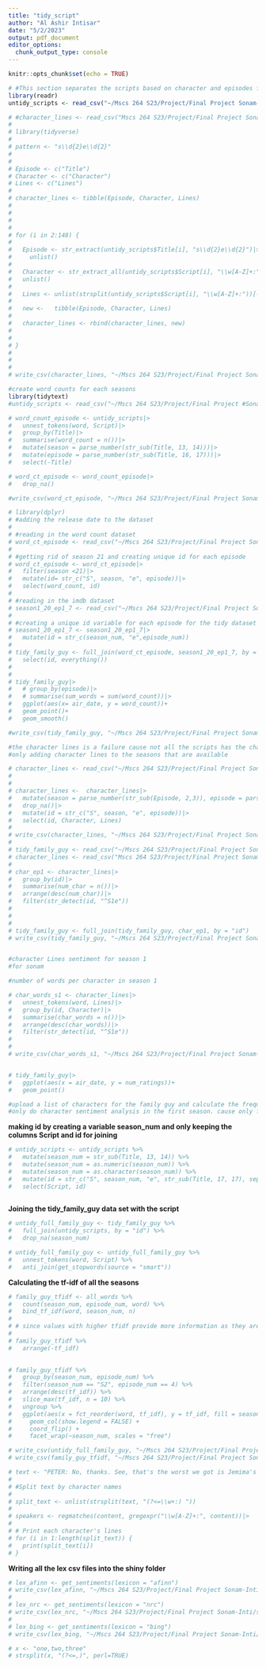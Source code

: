 ```yaml
---
title: "tidy_script"
author: "Al Ashir Intisar"
date: "5/2/2023"
output: pdf_document
editor_options: 
  chunk_output_type: console
---
```


```r
knitr::opts_chunk$set(echo = TRUE)
```

```r
# #This section separates the scripts based on character and episodes for text analysis on character level.
library(readr)
untidy_scripts <- read_csv("~/Mscs 264 S23/Project/Final Project Sonam-Inti/untidy_scripts.csv")

# #character_lines <- read_csv("Mscs 264 S23/Project/Final Project Sonam-Inti/character_lines.csv")
# 
# library(tidyverse)
# 
# pattern <- "s\\d{2}e\\d{2}"
# 
# 
# Episode <- c("Title")
# Character <- c("Character")
# Lines <- c("Lines")
# 
# character_lines <- tibble(Episode, Character, Lines)
# 
# 
# 
# 
# for (i in 2:148) {
# 
#   Episode <- str_extract(untidy_scripts$Title[i], "s\\d{2}e\\d{2}")|>
#     unlist()
# 
#   Character <- str_extract_all(untidy_scripts$Script[i], "\\w[A-Z]+:")|>
#   unlist()
# 
#   Lines <- unlist(strsplit(untidy_scripts$Script[i], "\\w[A-Z]+:"))[-1]
# 
#   new <-   tibble(Episode, Character, Lines)
# 
#   character_lines <- rbind(character_lines, new)
# 
# 
# }
# 
# 
# 
# write_csv(character_lines, "~/Mscs 264 S23/Project/Final Project Sonam-Inti/character_lines.csv")
```


```r
#create word counts for each seasons
library(tidytext)
#untidy_scripts <- read_csv("~/Mscs 264 S23/Project/Final Project #Sonam-Inti/untidy_scripts.csv")

# word_count_episode <- untidy_scripts|>
#   unnest_tokens(word, Script)|>
#   group_by(Title)|>
#   summarise(word_count = n())|>
#   mutate(season = parse_number(str_sub(Title, 13, 14)))|>
#   mutate(episode = parse_number(str_sub(Title, 16, 17)))|>
#   select(-Title)

# word_ct_episode <- word_count_episode|>
#   drop_na()

#write_csv(word_ct_episode, "~/Mscs 264 S23/Project/Final Project Sonam-Inti/word_ct_episode.csv")
```


```r
# library(dplyr)
# #adding the release date to the dataset
# 
# #reading in the word count dataset
# word_ct_episode <- read_csv("~/Mscs 264 S23/Project/Final Project Sonam-Inti/word_ct_episode.csv")
# 
# #getting rid of season 21 and creating unique id for each episode
# word_ct_episode <- word_ct_episode|>
#   filter(season <21)|>
#   mutate(id= str_c("S", season, "e", episode))|>
#   select(word_count, id)
# 
# #reading in the imdb dataset
# season1_20_ep1_7 <- read_csv("~/Mscs 264 S23/Project/Final Project Sonam-Inti/season1-20-ep1-7.csv")
# 
# #creating a unique id variable for each episode for the tidy dataset
# season1_20_ep1_7 <- season1_20_ep1_7|>
#   mutate(id = str_c(season_num, "e",episode_num))
# 
# tidy_family_guy <- full_join(word_ct_episode, season1_20_ep1_7, by = "id")|>
#   select(id, everything())
# 
# 
# tidy_family_guy|>
#   # group_by(episode)|>
#   # summarise(sum_words = sum(word_count))|>
#   ggplot(aes(x= air_date, y = word_count))+
#   geom_point()+
#   geom_smooth()

#write_csv(tidy_family_guy, "~/Mscs 264 S23/Project/Final Project Sonam-Inti/tidy_family_guy.csv")

```


```r
#the character lines is a failure cause not all the scripts has the character patter.
#only adding character lines to the seasons that are available

# character_lines <- read_csv("~/Mscs 264 S23/Project/Final Project Sonam-Inti/character_lines.csv")
# 
# 
# character_lines <-  character_lines|>
#   mutate(season = parse_number(str_sub(Episode, 2,3)), episode = parse_number(str_sub(Episode, 5, 6)))|>
#   drop_na()|>
#   mutate(id = str_c("S", season, "e", episode))|>
#   select(id, Character, Lines)
# 
# write_csv(character_lines, "~/Mscs 264 S23/Project/Final Project Sonam-Inti/character_lines.csv")
# 
# tidy_family_guy <- read_csv("~/Mscs 264 S23/Project/Final Project Sonam-Inti/tidy_family_guy.csv")
# character_lines <- read_csv("Mscs 264 S23/Project/Final Project Sonam-Inti/character_lines.csv")
# 
# char_ep1 <- character_lines|>
#   group_by(id)|>
#   summarise(num_char = n())|>
#   arrange(desc(num_char))|>
#   filter(str_detect(id, "^S1e"))
# 
# 
# 
# tidy_family_guy <- full_join(tidy_family_guy, char_ep1, by = "id")
# write_csv(tidy_family_guy, "~/Mscs 264 S23/Project/Final Project Sonam-Inti/tidy_family_guy.csv")


#character Lines sentiment for season 1
#for sonam

#number of words per character in season 1

# char_words_s1 <- character_lines|>
#   unnest_tokens(word, Lines)|>
#   group_by(id, Character)|>
#   summarise(char_words = n())|>
#   arrange(desc(char_words))|>
#   filter(str_detect(id, "^S1e"))
# 
# 
# write_csv(char_words_s1, "~/Mscs 264 S23/Project/Final Project Sonam-Inti/char_words_s1.csv")


# tidy_family_guy|>
#   ggplot(aes(x = air_date, y = num_ratings))+
#   geom_point()

```


```r
#upload a list of characters for the family guy and calculate the frequency of it. 
#only do character sentiment analysis in the first season. cause only first season has the #character patter. 


```

**making id by creating a variable season_num and only keeping the columns Script and id for joining**

```r
# untidy_scripts <- untidy_scripts %>% 
#   mutate(season_num = str_sub(Title, 13, 14)) %>% 
#   mutate(season_num = as.numeric(season_num)) %>% 
#   mutate(season_num = as.character(season_num)) %>% 
#   mutate(id = str_c("S", season_num, "e", str_sub(Title, 17, 17), sep = "")) %>% 
#   select(Script, id)
  
```

**Joining the tidy_family_guy data set with the script**

```r
# untidy_full_family_guy <- tidy_family_guy %>% 
#   full_join(untidy_scripts, by = "id") %>% 
#   drop_na(season_num)
```


```r
# untidy_full_family_guy <- untidy_full_family_guy %>% 
#   unnest_tokens(word, Script) %>% 
#   anti_join(get_stopwords(source = "smart"))
```

**Calculating the tf-idf of all the seasons**

```r
# family_guy_tfidf <- all_words %>%
#   count(season_num, episode_num, word) %>%
#   bind_tf_idf(word, season_num, n)
# 
# # since values with higher tfidf provide more information as they are rare words and provide more information
# 
# family_guy_tfidf %>% 
#   arrange(-tf_idf)
  

```


```r
# family_guy_tfidf %>%
#   group_by(season_num, episode_num) %>%
#   filter(season_num == "S2", episode_num == 4) %>% 
#   arrange(desc(tf_idf)) %>%
#   slice_max(tf_idf, n = 10) %>% 
#   ungroup %>%
#   ggplot(aes(x = fct_reorder(word, tf_idf), y = tf_idf, fill = season_num)) +
#     geom_col(show.legend = FALSE) +
#     coord_flip() +
#     facet_wrap(~season_num, scales = "free")
```



```r
# write_csv(untidy_full_family_guy, "~/Mscs 264 S23/Project/Final Project Sonam-Inti/all_words.csv")
# write_csv(family_guy_tfidf, "~/Mscs 264 S23/Project/Final Project Sonam-Inti/family_guy_tfidf.csv")


```


```r
# text <- "PETER: No, thanks. See, that's the worst we got is Jemima's Witnesses. LOIS: [Singing.] It seems today that all you see is violence in movies and sex on TV "
# 
# #Split text by character names
# 
# split_text <- unlist(strsplit(text, "(?<=\\w+:) "))
# 
# speakers <- regmatches(content, gregexpr("\\w[A-Z]+:", content))|>
# 
# # Print each character's lines
# for (i in 1:length(split_text)) {
#   print(split_text[i])
# }
```

**Writing all the lex csv files into the shiny folder**

```r
# lex_afinn <- get_sentiments(lexicon = "afinn")  
# write_csv(lex_afinn, "~/Mscs 264 S23/Project/Final Project Sonam-Inti/shiny/lex_afinn.csv")
# 
# lex_nrc <- get_sentiments(lexicon = "nrc")  
# write_csv(lex_nrc, "~/Mscs 264 S23/Project/Final Project Sonam-Inti/shiny/lex_nrc.csv")
# 
# lex_bing <- get_sentiments(lexicon = "bing")
# write_csv(lex_bing, "~/Mscs 264 S23/Project/Final Project Sonam-Inti/shiny/lex_bing.csv")

```


```r
# x <- "one,two,three"
# strsplit(x, "(?<=,)", perl=TRUE)

```

